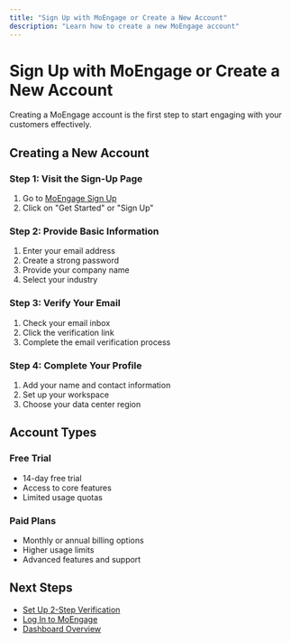 ```yaml
---
title: "Sign Up with MoEngage or Create a New Account"
description: "Learn how to create a new MoEngage account"
---
```


# Sign Up with MoEngage or Create a New Account

Creating a MoEngage account is the first step to start engaging with your customers effectively.

## Creating a New Account

### Step 1: Visit the Sign-Up Page
1. Go to [MoEngage Sign Up](https://www.moengage.com/signup)
2. Click on "Get Started" or "Sign Up"

### Step 2: Provide Basic Information
1. Enter your email address
2. Create a strong password
3. Provide your company name
4. Select your industry

### Step 3: Verify Your Email
1. Check your email inbox
2. Click the verification link
3. Complete the email verification process

### Step 4: Complete Your Profile
1. Add your name and contact information
2. Set up your workspace
3. Choose your data center region

## Account Types

### Free Trial
- 14-day free trial
- Access to core features
- Limited usage quotas

### Paid Plans
- Monthly or annual billing options
- Higher usage limits
- Advanced features and support

## Next Steps

- [Set Up 2-Step Verification](/set-up-2-step-verification-on-your-device)
- [Log In to MoEngage](/log-in-to-moengage)
- [Dashboard Overview](/dashboard-overview)
